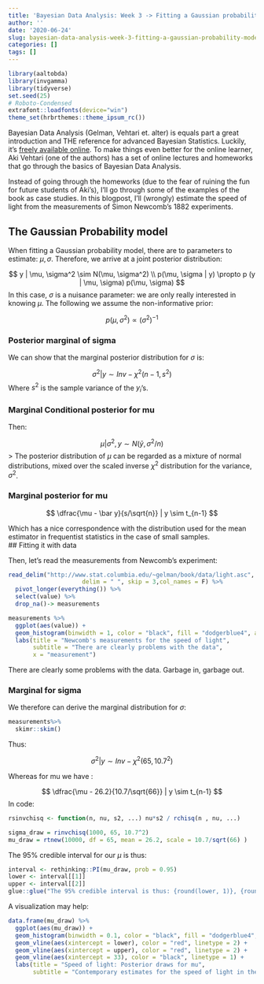 ```yaml
---
title: 'Bayesian Data Analysis: Week 3 -> Fitting a Gaussian probability model'
author: ''
date: '2020-06-24'
slug: bayesian-data-analysis-week-3-fitting-a-gaussian-probability-model
categories: []
tags: []
---
```


```r
library(aaltobda)
library(invgamma)
library(tidyverse)
set.seed(25)
# Roboto-Condensed
extrafont::loadfonts(device="win")
theme_set(hrbrthemes::theme_ipsum_rc())
```

Bayesian Data Analysis (Gelman, Vehtari et. alter) is equals part a great introduction and THE reference for advanced Bayesian Statistics. Luckily, it's [freely available online](http://www.stat.columbia.edu/~gelman/book/). To make things even better for the online learner, Aki Vehtari (one of the authors) has a set of online lectures and homeworks that go through the basics of Bayesian Data Analysis.

Instead of going through the homeworks (due to the fear of ruining the fun for future students of Aki's), I'll go through some of the examples of the book as case studies. In this blogpost, I'll (wrongly) estimate the speed of light from the measurements of Simon Newcomb's 1882 experiments. 

## The Gaussian Probability model

When fitting a Gaussian probability model, there are to parameters to estimate: $\mu, \sigma$. Therefore, we arrive at a joint posterior distribution:

$$
y | \mu, \sigma^2 \sim N(\mu, \sigma^2) \\
p(\mu, \sigma | y) \propto p (y | \mu, \sigma) p(\mu, \sigma)
$$
In this case, $\sigma$ is a nuisance parameter: we are only really interested in knowing $\mu$. The following we assume the non-informative prior:

$$
p(\mu, \sigma^2) \propto (\sigma^2)^{-1}
$$

### Posterior marginal of sigma

We can show that the marginal posterior distribution for $\sigma$ is:

$$
\sigma^2 | y \sim Inv -\chi^2 (n - 1, s^2)
$$
Where $s^2$ is the sample variance of the $y_i$'s.

### Marginal Conditional posterior for mu

Then:

$$
\mu | \sigma^2, y \sim N(\bar y, \sigma^2 / n)
$$
> The posterior distribution of $\mu$ can be regarded as a mixture of normal distributions, mixed over the scaled inverse $\chi^2$ distribution for the variance, $\sigma^2$.

### Marginal posterior for mu

$$
\dfrac{\mu  - \bar y}{s/\sqrt{n}} | y \sim t_{n-1}
$$

Which has a nice correspondence with the distribution used for the mean estimator in frequentist statistics in the case of small samples.  
## Fitting it with data

Then, let's read the measurements from Newcomb's experiment:

```r
read_delim("http://www.stat.columbia.edu/~gelman/book/data/light.asc", 
                     delim = " ", skip = 3,col_names = F) %>% 
  pivot_longer(everything()) %>% 
  select(value) %>% 
  drop_na()-> measurements

measurements %>% 
  ggplot(aes(value)) +
  geom_histogram(binwidth = 1, color = "black", fill = "dodgerblue4", alpha = 0.5) +
  labs(title = "Newcomb's measurements for the speed of light",
       subtitle = "There are clearly problems with the data",
       x = "measurement")
```

There are clearly some problems with the data. Garbage in, garbage out.

### Marginal for sigma

We therefore can derive the marginal distribution for $\sigma$:


```r
measurements%>% 
  skimr::skim()
```

Thus:

$$
\sigma^2 | y \sim Inv -\chi^2 (65, 10.7^2)
$$

Whereas for mu we have :

$$
\dfrac{\mu  - 26.2}{10.7/\sqrt{66}} | y \sim t_{n-1}
$$
In code:

```r
rsinvchisq <- function(n, nu, s2, ...) nu*s2 / rchisq(n , nu, ...)

sigma_draw = rinvchisq(1000, 65, 10.7^2)
mu_draw = rtnew(10000, df = 65, mean = 26.2, scale = 10.7/sqrt(66) )
```

The 95% credible interval for our $\mu$ is thus:

```r
interval <- rethinking::PI(mu_draw, prob = 0.95)
lower <- interval[[1]]
upper <- interval[[2]]
glue::glue("The 95% credible interval is thus: {round(lower, 1)}, {round(upper, 1)}")
```

A visualization may help:

```r
data.frame(mu_draw) %>% 
  ggplot(aes(mu_draw)) +
  geom_histogram(binwidth = 0.1, color = "black", fill = "dodgerblue4", alpha = 0.5) +
  geom_vline(aes(xintercept = lower), color = "red", linetype = 2) +
  geom_vline(aes(xintercept = upper), color = "red", linetype = 2) +
  geom_vline(aes(xintercept = 33), color = "black", linetype = 1) +
  labs(title = "Speed of light: Posterior draws for mu",
       subtitle = "Contemporary estimates for the speed of light in the experiment is 33. Garbage in, garbage...")
```

